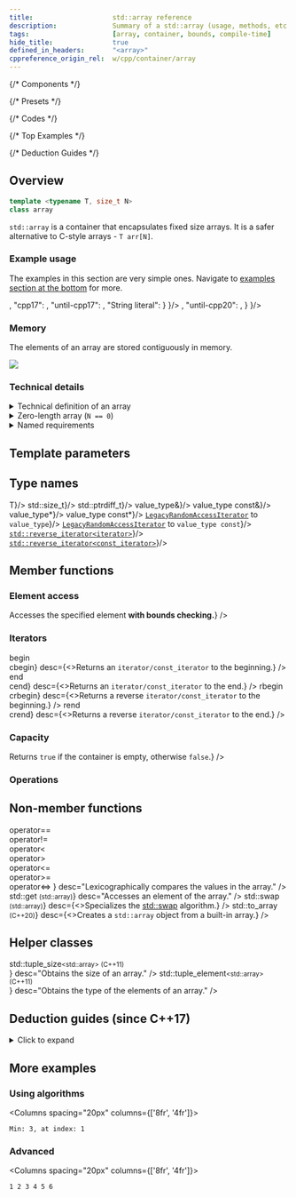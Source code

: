 ```yaml
---
title:                    std::array reference
description:              Summary of a std::array (usage, methods, etc.) - C++ Language
tags:                     [array, container, bounds, compile-time]
hide_title:               true
defined_in_headers:       "<array>"
cppreference_origin_rel:  w/cpp/container/array
---
```


{/* Components */}



{/* Presets */}


{/* Codes */}

{/* Top Examples */}




{/* Deduction Guides */}

## Overview

```cpp
template <typename T, size_t N>
class array
```

`std::array` is a container that encapsulates fixed size arrays. It is a safer alternative to C-style arrays - `T arr[N]`.

### Example usage

The examples in this section are very simple ones. Navigate to [examples section at the bottom](#more-examples) for more.

<Tabs>
	<TabItem value="create" label="Create" default>
		<VersionTabs content={
				{
					"cpp20": <TopExampleCreateCpp20 />,
					"cpp17": <TopExampleCreateCpp17 />,
					"until-cpp17": <TopExampleCreateUntilCpp17 />,
					"String literal": <TopExampleStringLiteral />
				}
			}/>
	</TabItem>
	<TabItem value="fill" label="Fill and print">
		<TopExampleFillAndPrint />
	</TabItem>
	<TabItem value="sort" label="Sort">
		<VersionTabs content={
				{
					"cpp20":		<TopExampleSortCpp20 />,
					"until-cpp20":	<TopExampleSortUntilCpp20 />,
				}
			}/>
	</TabItem>
</Tabs>

### Memory

The elements of an array are stored contiguously in memory.

<Image border center maxheight={250}
		src="/img/doc/array-elements-in-memory.png"
	/>

### Technical details

<details>
<summary>Technical definition of an array</summary>
<div>

This container is an aggregate type with the same semantics as a struct holding a C-style array `T[N]`
as its only non-static data member. Unlike a C-style array, it doesn't decay to `T*` automatically.
As an aggregate type, it can be initialized with aggregate-initialization given at most `N` initializers
that are convertible to `T`:

```cpp
std::array<int, 3> a = {1,2,3};
```

The struct combines the performance and accessibility of a C-style array with the benefits of a standard container,
such as knowing its own size, supporting assignment, random access iterators, etc.

An array can also be used as a tuple of `N` elements of the same type.

</div>
</details>

<details>
<summary>Zero-length array (<code>N == 0</code>)</summary>
<div>

There is a special case for a zero-length array (`N == 0`). In that case, `array.begin() == array.end()`,
which is some unique value. <span className="inline-danger">The effect of calling `front()` or `back()` on a zero-sized array is undefined</span>.

</div>
</details>

<details>
<summary>Named requirements</summary>
<div>

`std::array` satisfies the requirements of:

- [`Container`](/docs/named_req/Container)
- [`ReversibleContainer`](/docs/named_req/ReversibleContainer)

except that default-constructed array is not empty and that the complexity of swapping is linear

Satisfies the requirements of:

- [`ContiguousContainer`](/docs/named_req/ContiguousContainer) (since C++17)
- [`SequenceContainer`](/docs/named_req/SequenceContainer) (partially)

</div>
</details>

<ClassSummary name="array" namespaces="std" folder="array" headerName="array">

## Template parameters

<SymbolTable noTraits>
	<Symbol name="T"			desc="Type of the elements"/>
	<Symbol name="N" 			desc="Number of elements (a compile-time constant)"/>
</SymbolTable>

## Type names

<SymbolTable>
	<Symbol pub name="value_type" 				desc={<code>T</code>}/>
	<Symbol pub name="size_type"				desc={<code>std::size_t</code>}/>
	<Symbol pub name="difference_type"			desc={<code>std::ptrdiff_t</code>}/>
	<Symbol pub name="reference"				desc={<code>value_type&amp;</code>}/>
	<Symbol pub name="const_reference"			desc={<code>value_type const&amp;</code>}/>
	<Symbol pub name="pointer"					desc={<code>value_type*</code>}/>
	<Symbol pub name="const_pointer"			desc={<code>value_type const*</code>}/>
	<Symbol pub name="iterator"					desc={<><a href="/docs/named_req/LegacyRandomAccessIterator"><code>LegacyRandomAccessIterator</code></a> to <code>value_type</code></>}/>
	<Symbol pub name="const_iterator"			desc={<><a href="/docs/named_req/LegacyRandomAccessIterator"><code>LegacyRandomAccessIterator</code></a> to <code>value_type const</code></>}/>
	<Symbol pub name="reverse_iterator"			desc={<><a href="#"><code>std::reverse_iterator&lt;iterator&gt;</code></a></>}/>
	<Symbol pub name="const_reverse_iterator"	desc={<><a href="#"><code>std::reverse_iterator&lt;const_iterator&gt;</code></a></>}/>
</SymbolTable>

## Member functions

<SymbolTable>	
	<Symbol pub name="(constructor)"
			desc="Constructs an array following the rules of aggregate initialization."
		/>
	<Symbol pub name="(destructor)"
			desc="Destroys every element of the array."
		/>
	<Symbol pub autoLink linkName="operator_assign" name="operator="
			desc="Overwrites every element of the array with the corresponding element of another array."
		/>
</SymbolTable>

### Element access

<SymbolTable>	
	<Symbol pub autoLink name="at"
			desc={<>Accesses the specified element <b>with bounds checking.</b></>}
		/>
	<Symbol pub autoLink linkName="operator_index" name="operator[]"
			desc="Accesses the element."
		/>
	<Symbol pub autoLink name="front"
			desc="Returns the first element."
		/>
	<Symbol pub autoLink name="back"
			desc="Returns the last element."
		/>
	<Symbol pub autoLink name="data"
			desc="Returns a pointer to the first element of the underlying array."
		/>
</SymbolTable>

### Iterators

<SymbolTable>	
	<Symbol pub autoLink linkName="begin" name={<>begin<br/>cbegin</>}
			desc={<>Returns an <code>iterator/const_iterator</code> to the beginning.</>}
		/>
	<Symbol pub autoLink linkName="end" name={<>end<br/>cend</>}
			desc={<>Returns an <code>iterator/const_iterator</code> to the end.</>}
		/>
	<Symbol pub autoLink linkName="rbegin" name={<>rbegin<br/>crbegin</>}
			desc={<>Returns a reverse <code>iterator/const_iterator</code> to the beginning.</>}
		/>
	<Symbol pub autoLink linkName="rend" name={<>rend<br/>crend</>}
			desc={<>Returns a reverse <code>iterator/const_iterator</code> to the end.</>}
		/>
</SymbolTable>

### Capacity

<SymbolTable>	
	<Symbol pub autoLink name="empty"
			desc={<>Returns <code>true</code> if the container is empty, otherwise <code>false</code>.</>}
		/>
	<Symbol pub autoLink name="size"
			desc="Returns the number of elements."
		/>
	<Symbol pub autoLink name="max_size"
			desc="Returns the maximum possible number of elements."
		/>
</SymbolTable>

### Operations

<SymbolTable>
	<Symbol pub autoLink name="fill"
			desc="Fills the container with specified value."
		/>
	<Symbol pub autoLink name="swap"
			desc="Swaps the contents."
		/>
</SymbolTable>

## Non-member functions

<SymbolTable noTraits>
	<Symbol name={<>
				operator==<br/>
				operator!=<br/>
				operator&lt;<br/>
				operator&gt;<br/>
				operator&lt;=<br/>
				operator&gt;=<br/>
				operator&lt;=&gt;
			</>}
			desc="Lexicographically compares the values in the array."
		/>
	<Symbol name={<>std::get <small>(std::array)</small></>}
			desc="Accesses an element of the array."
		/>
	<Symbol name={<>std::swap <small>(std::array)</small></>}
			desc={<>Specializes the <a href="#">std::swap</a> algorithm.</>}
		/>
	<Symbol name={<>std::to_array <small>(C++20)</small></>}
			desc={<>Creates a <code>std::array</code> object from a built-in array.</>}
		/>
</SymbolTable>

## Helper classes

<SymbolTable noTraits>
	<Symbol name={<>
				std::tuple_size<small>&lt;std::array&gt; (C++11)</small><br/>
			</>}
			desc="Obtains the size of an array."
		/>
	<Symbol name={<>
				std::tuple_element<small>&lt;std::array&gt; (C++11)</small><br/>
			</>}
			desc="Obtains the type of the elements of an array."
		/>
</SymbolTable>
</ClassSummary>


## Deduction guides (since C++17)

<details>
<summary>Click to expand</summary>
<div>

	<DeductionGuides/>

</div>
</details>

## More examples

### Using algorithms

<Columns spacing="20px" columns={['8fr', '4fr']}>
<div>

<CustomCodeBlock withTitle>
	<FurtherExampleMinimalValue/>
</CustomCodeBlock>

</div>
<div>

```plaintext title="Result"
Min: 3, at index: 1
```

</div>
</Columns>

### Advanced

<CustomCodeBlock withTitle>
	<FurtherExampleTemporaryBuffer/>
</CustomCodeBlock>

<Columns spacing="20px" columns={['8fr', '4fr']}>
<div>

<CustomCodeBlock withTitle>
	<FurtherExampleConcatTwoArrays/>
</CustomCodeBlock>

</div>
<div>

```plaintext title="Result"
1 2 3 4 5 6
```

</div>
</Columns>
